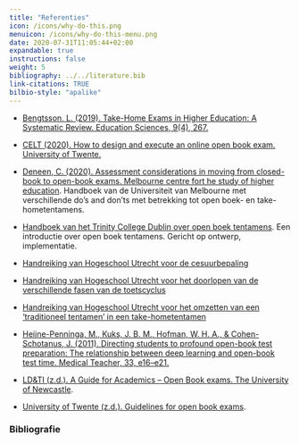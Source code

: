 ```yaml
---
title: "Referenties"
icon: /icons/why-do-this.png
menuicon: /icons/why-do-this-menu.png
date: 2020-07-31T11:05:44+02:00
expandable: true
instructions: false
weight: 5
bibliography: ../../literature.bib
link-citations: TRUE
bilbio-style: "apalike"
---
```


*	[Bengtsson, L. (2019). Take-Home Exams in Higher Education: A Systematic Review. Education Sciences, 9(4), 267.](https://www.mdpi.com/2227-7102/9/4/267/htm)
*	[CELT (2020). How to design and execute an online open book exam. University of Twente.]( https://www.utwente.nl/en/telt/online-lectures/remote-assessment/how-to-design-and-execute-an-online-open-book-exam-2.pdf)
* 	[Deneen, C. (2020). Assessment considerations in moving from closed-book to open-book exams. Melbourne centre fort he study of higher education](https://melbourne-cshe.unimelb.edu.au/__data/assets/pdf_file/0010/3341944/closed-book-to-open-book-exam_final.pdf). Handboek van de Universiteit van Melbourne met verschillende do’s and don’ts met betrekking tot open boek- en take-hometentamens.

*	[Handboek van het Trinity College Dublin over open boek tentamens](https://www.tcd.ie/CAPSL/Assets/pdf/gateway/Handbook_Academics.pdf). Een introductie over open boek tentamens. Gericht op ontwerp, implementatie.
* 	[Handreiking van Hogeschool Utrecht voor de cesuurbepaling](https://husite.nl/toetsing-nieuw/wp-content/uploads/sites/299/2020/02/Cesuurbepaling.pdf)
*	[Handreiking van Hogeschool Utrecht voor het doorlopen van de verschillende fasen van de toetscyclus](https://husite.nl/toetsing-nieuw/toetscyclus)
*	[Handreiking van Hogeschool Utrecht voor het omzetten van een ‘traditioneel tentamen’ in een take-hometentamen]( https://husite.nl/toetsing-nieuw/toetscyclus/constructie/het-kiezen-van-een-passende-toetsvorm/take-home-toets/)
*	[Heijne-Penninga, M., Kuks, J. B. M., Hofman, W. H. A., & Cohen-Schotanus, J. (2011). Directing students to profound open-book test preparation: The relationship between deep learning and open-book test time. Medical Teacher, 33, e16–e21.](https://www.tandfonline.com/doi/pdf/10.3109/0142159X.2011.530315)
*	[LD&TI (z.d.). A Guide for Academics – Open Book exams. The University of Newcastle](https://www.newcastle.edu.au/__data/assets/pdf_file/0006/268980/LDTI-Open-Book-Exams.pdf).
*	[University of Twente (z.d.). Guidelines for open book exams]( https://www.utwente.nl/en/telt/online-lectures/remote-assessment/online-examination/open-book-exam/).

### Bibliografie
